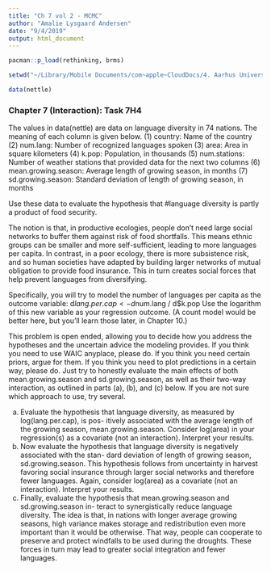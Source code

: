 ```yaml
---
title: "Ch 7 vol 2 - MCMC"
author: "Amalie Lysgaard Andersen"
date: "9/4/2019"
output: html_document
---
```


```r
pacman::p_load(rethinking, brms)

setwd("~/Library/Mobile Documents/com~apple~CloudDocs/4. Aarhus Universitet/4. Semester/1. Computational Modelling/rethink_tasks")
```

```r
data(nettle)
```

### Chapter 7 (Interaction): Task 7H4


The values in data(nettle) are data on language diversity in 74 nations. The meaning of each column is given below.
(1) country: Name of the country
(2) num.lang: Number of recognized languages spoken
(3) area: Area in square kilometers
(4) k.pop: Population, in thousands
(5) num.stations: Number of weather stations that provided data for the next two columns (6) mean.growing.season: Average length of growing season, in months
(7) sd.growing.season: Standard deviation of length of growing season, in months

Use these data to evaluate the hypothesis that 
#language diversity is partly a product of food security. 

The notion is that, in productive ecologies, people don’t need large social networks to buffer them against risk of food shortfalls. This means ethnic groups can be smaller and more self-sufficient, leading to more languages per capita. In contrast, in a poor ecology, there is more subsistence risk, and so human societies have adapted by building larger networks of mutual obligation to provide food insurance. This in turn creates social forces that help prevent languages from diversifying.

Specifically, you will try to model the number of languages per capita as the outcome variable:
d$lang.per.cap <- d$num.lang / d$k.pop
Use the logarithm of this new variable as your regression outcome. (A count model would be better here, but you’ll learn those later, in Chapter 10.)

This problem is open ended, allowing you to decide how you address the hypotheses and the uncertain advice the modeling provides. If you think you need to use WAIC anyplace, please do. If you think you need certain priors, argue for them. If you think you need to plot predictions in a certain way, please do. Just try to honestly evaluate the main effects of both mean.growing.season and sd.growing.season, as well as their two-way interaction, as outlined in parts (a), (b), and (c) below. If you are not sure which approach to use, try several.
    
(a) Evaluate the hypothesis that language diversity, as measured by log(lang.per.cap), is pos- itively associated with the average length of the growing season, mean.growing.season. Consider log(area) in your regression(s) as a covariate (not an interaction). Interpret your results.
(b) Now evaluate the hypothesis that language diversity is negatively associated with the stan- dard deviation of length of growing season, sd.growing.season. This hypothesis follows from uncertainty in harvest favoring social insurance through larger social networks and therefore fewer languages. Again, consider log(area) as a covariate (not an interaction). Interpret your results.
(c) Finally, evaluate the hypothesis that mean.growing.season and sd.growing.season in- teract to synergistically reduce language diversity. The idea is that, in nations with longer average growing seasons, high variance makes storage and redistribution even more important than it would be otherwise. That way, people can cooperate to preserve and protect windfalls to be used during the droughts. These forces in turn may lead to greater social integration and fewer languages.



